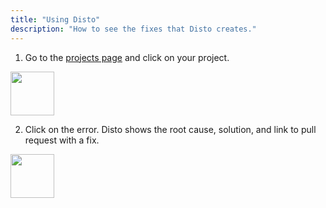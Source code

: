 ```yaml
---
title: "Using Disto"
description: "How to see the fixes that Disto creates."
---
```


1. Go to the [projects page](https://app.distoai.com/projects) and click on your project.

<img height="70" src="/images/projects_page.png" />

2. Click on the error. Disto shows the root cause, solution, and link to pull request with a fix.

<img height="70" src="/images/errors_page.png" />
